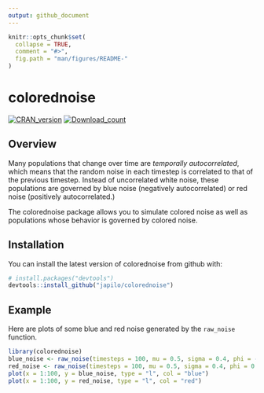 ```yaml
---
output: github_document
---
```


<!-- README.md is generated from README.Rmd. Please edit that file -->

```r
knitr::opts_chunk$set(
  collapse = TRUE,
  comment = "#>",
  fig.path = "man/figures/README-"
)
```
# colorednoise
[![CRAN_version](https://www.r-pkg.org/badges/version/colorednoise)](https://cran.r-project.org/package=colorednoise) [![Download_count](http://cranlogs.r-pkg.org/badges/grand-total/colorednoise)](http://cran.rstudio.com/web/packages/colorednoise/index.html)

## Overview

Many populations that change over time are *temporally autocorrelated*, which means that the random noise in each timestep is correlated to that of the previous timestep. Instead of uncorrelated white noise, these populations are governed by blue noise (negatively autocorrelated) or red noise (positively autocorrelated.)

The colorednoise package allows you to simulate colored noise as well as populations whose behavior is governed by colored noise.

## Installation

You can install the latest version of colorednoise from github with:

```r
# install.packages("devtools")
devtools::install_github("japilo/colorednoise")
```

## Example

Here are plots of some blue and red noise generated by the `raw_noise` function.

```r
library(colorednoise)
blue_noise <- raw_noise(timesteps = 100, mu = 0.5, sigma = 0.4, phi = -0.5)
red_noise <- raw_noise(timesteps = 100, mu = 0.5, sigma = 0.4, phi = 0.5)
plot(x = 1:100, y = blue_noise, type = "l", col = "blue")
plot(x = 1:100, y = red_noise, type = "l", col = "red")
```
